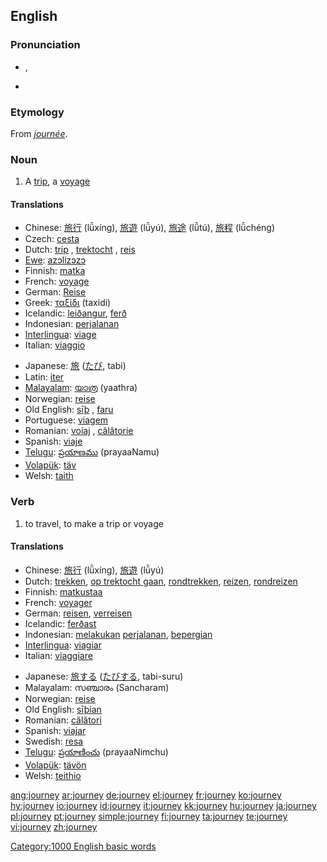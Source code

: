 {{wikipedia}}
==English==

===Pronunciation===
* {{IPA|/ˈdʒɜː(ɹ)ni/}}, {{SAMPA|/"dZ3:(r)ni/}}
* {{audio|en-us-journey.ogg|Audio (US)}}
*: {{rhymes|ɜː(ɹ)ni}}

===Etymology===
From {{etyl|fro}} ''[[journée]]''.

===Noun===
{{en-noun}}

# A [[trip]], a [[voyage]]

====Translations====
{{trans-top|trip, a voyage}}
* Chinese: [[旅行]] (lǚxíng), [[旅遊]] (lǚyú), [[旅途]] (lǚtú), [[旅程]] (lǚchéng)
* Czech: [[cesta]] {{f}}
* Dutch: [[trip]] {{f}}, [[trektocht]] {{f}}, [[reis]] {{f}}
* [[Ewe]]: [[azɔlizɔzɔ]]
* Finnish: [[matka]]
* French: [[voyage]] {{m}}
* German: [[Reise]] {{f}}
* Greek: [[ταξίδι]] (taxidi) {{n}}
* Icelandic: [[leiðangur]], [[ferð]]
* Indonesian: [[jalan|perjalanan]]
* [[Interlingua]]: [[viage]]
* Italian: [[viaggio]]
{{trans-mid}}
* Japanese: [[旅]] ([[たび]], tabi)
* Latin: [[iter]]
* [[Malayalam]]: [[യാത്ര]] (yaathra)
* Norwegian: [[reise]]
* Old English: [[siþ|sīþ]] {{m}}, [[faru]] {{f}}
* Portuguese: [[viagem]]
* Romanian: [[voiaj]] {{n}}, [[călătorie]] {{f}}
* Spanish: [[viaje]] {{m}}
* [[Telugu]]: [[ప్రయాణము]] (prayaaNamu)
* [[Volapük]]: [[täv]]
* Welsh: [[taith]] {{f}}
{{trans-bottom}}

===Verb===
{{en-verb}}

# to travel, to make a trip or voyage

====Translations====
{{trans-top|to travel, to make a trip or voyage}}
* Chinese: [[旅行]] (lǚxíng), [[旅遊]] (lǚyú)
* Dutch: [[trekken]], [[op trektocht gaan]], [[rondtrekken]], [[reizen]], [[rondreizen]]
* Finnish: [[matkustaa]]
* French: [[voyager]]
* German: [[reisen]], [[verreisen]]
* Icelandic: [[ferðast]]
* Indonesian: [[laku|melakukan]] [[jalan|perjalanan]], [[pergi|bepergian]]
* [[Interlingua]]: [[viagiar]]
* Italian: [[viaggiare]]
{{trans-mid}}
* Japanese: [[旅]]する ([[たび]]する, tabi-suru)
* Malayalam: സഞ്ചാരം (Sancharam)
* Norwegian: [[reise]]
* Old English: [[siþian|sīþian]]
* Romanian: [[călători]]
* Spanish: [[viajar]]
* Swedish: [[resa]]
* [[Telugu]]: [[ప్రయాణించు]] (prayaaNimchu)
* [[Volapük]]: [[tävön]]
* Welsh: [[teithio]]
{{trans-bottom}}

[[Category:1000 English basic words]]

[[ang:journey]]
[[ar:journey]]
[[de:journey]]
[[el:journey]]
[[fr:journey]]
[[ko:journey]]
[[hy:journey]]
[[io:journey]]
[[id:journey]]
[[it:journey]]
[[kk:journey]]
[[hu:journey]]
[[ja:journey]]
[[pl:journey]]
[[pt:journey]]
[[simple:journey]]
[[fi:journey]]
[[ta:journey]]
[[te:journey]]
[[vi:journey]]
[[zh:journey]]